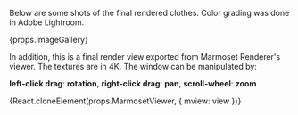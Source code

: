 
Below are some shots of the final rendered clothes. Color grading was done in Adobe Lightroom.

<div>{props.ImageGallery}</div>

In addition, this is a final render view exported from Marmoset Renderer's viewer. The textures are in 4K. The window can be manipulated by:

**left-click drag**: **rotation**,
**right-click drag**: **pan**,
**scroll-wheel**: **zoom**

<div>{React.cloneElement(props.MarmosetViewer, { mview: view })}</div>